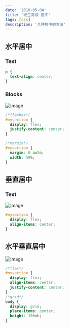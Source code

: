 ```yaml
---
date: '2016-05-04'
title: '老生常谈-居中'
tags: [css]
description: '几种居中的方法'
---
```


## 水平居中

### Text

```css
p {
  text-align: center;
}
```

### Blocks

![image](https://pics-rust.vercel.app/images/20190125091332.png)

```css
/*flexbox*/
#mysection {
  display: flex;
  justify-content: center;
}

/*margin*/
#mysection {
  margin: 0 auto;
  width: 50%;
}
```

## 垂直居中

### Text

![image](https://pics-rust.vercel.app/images/20190125092037.png)

```css
#mysection {
  display: flex;
  align-items: center;
}
```

## 水平垂直居中

![image](https://pics-rust.vercel.app/images/20190125091735.png)

```css
/*flex*/
#mysection {
  display: flex;
  align-items: center;
  justify-content: center;
}
/*grid*/
body {
  display: grid;
  place-items: center;
  height: 100vh;
}
```
